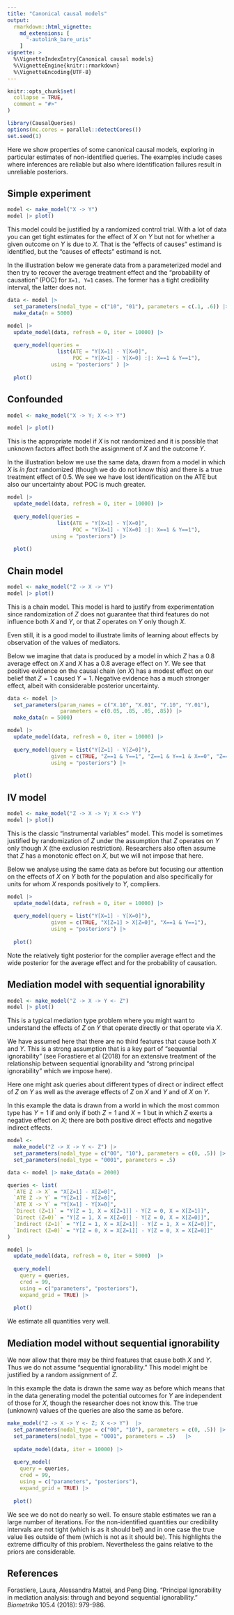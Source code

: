 ```yaml
---
title: "Canonical causal models"
output: 
  rmarkdown::html_vignette:
    md_extensions: [ 
      "-autolink_bare_uris" 
    ]
vignette: >
  %\VignetteIndexEntry{Canonical causal models}
  %\VignetteEngine{knitr::rmarkdown}
  %\VignetteEncoding{UTF-8}
---
```


```r
knitr::opts_chunk$set(
  collapse = TRUE,
  comment = "#>"
)
```

```r
library(CausalQueries)
options(mc.cores = parallel::detectCores())
set.seed(1)
```

Here we show properties of some canonical causal models, exploring in particular estimates of non-identified queries. The examples include cases where inferences are reliable but also where identification failures result in unreliable posteriors.


## Simple experiment

```r
model <- make_model("X -> Y")
model |> plot()
```

This model could be justified by a randomized control trial. With a lot of data you can get tight estimates for the effect of $X$ on $Y$ but not for whether a given outcome on $Y$ is due to $X$. That is the "effects of causes" estimand is identified, but the "causes of effects" estimand is not. 

In the illustration below we generate data from a parameterized model and then try to recover the average treatment effect and the "probability of causation" (POC) for `X=1, Y=1` cases. The former has a tight credibility interval, the latter does not.

```r
data <- model |> 
  set_parameters(nodal_type = c("10", "01"), parameters = c(.1, .6)) |> 
  make_data(n = 5000)

model |>
  update_model(data, refresh = 0, iter = 10000) |>
  
  query_model(queries = 
                list(ATE = "Y[X=1] - Y[X=0]",
                     POC = "Y[X=1] - Y[X=0] :|: X==1 & Y==1"),
              using = "posteriors" ) |>
  
  plot() 
```





## Confounded

```r
model <- make_model("X -> Y; X <-> Y")

model |> plot()
```

This is the appropriate model if $X$ is not randomized and it is possible that unknown factors affect both the assignment of $X$ and the outcome $Y$.

In the illustration below we use the same data, drawn from a model in which *X* is *in fact* randomized (though we do do not know this) and there is a true treatment effect of 0.5. We see we have lost identification on the ATE but also our uncertainty about POC is much greater.


```r
model |>
  update_model(data, refresh = 0, iter = 10000) |>
  
  query_model(queries = 
                list(ATE = "Y[X=1] - Y[X=0]",
                     POC = "Y[X=1] - Y[X=0] :|: X==1 & Y==1"),
              using = "posteriors") |>
  
  plot() 
```



## Chain model

```r
model <- make_model("Z -> X -> Y")
model |> plot() 
```

This is a chain model. This model is hard to justify from experimentation since randomization of $Z$  does not guarantee that third features do not influence both $X$ and $Y$, or that $Z$ operates on  $Y$ only though $X$.

Even still, it is a good model to illustrate limits of learning about effects by observation of the values of mediators. 

Below we imagine that data is produced by a model in which $Z$ has a 0.8 average effect on $X$ and $X$ has a 0.8 average effect on $Y$. We see that positive evidence on the causal chain (on $X$) has a modest effect on our belief that $Z=1$ caused $Y=1$. Negative evidence has a much stronger effect, albeit with considerable posterior uncertainty. 

```r
data <- model |> 
  set_parameters(param_names = c("X.10", "X.01", "Y.10", "Y.01"), 
                 parameters = c(0.05, .85, .05, .85)) |> 
  make_data(n = 5000)

model |>
  update_model(data, refresh = 0, iter = 10000) |>
  
  query_model(query = list("Y[Z=1] - Y[Z=0]"),
              given = c(TRUE, "Z==1 & Y==1", "Z==1 & Y==1 & X==0", "Z==1 & Y==1 & X==1"),
              using = "posteriors") |>
  
  plot() 
```


## IV model

```r
model <- make_model("Z -> X -> Y; X <-> Y")
model |> plot()
```

This is the classic "instrumental variables" model. This model is sometimes justified by randomization of $Z$ under the assumption that $Z$ operates on  $Y$ only though $X$ (the exclusion restriction). Researchers also often assume that $Z$ has a monotonic effect on $X$, but we will not impose that here.

Below we analyse using the same data as before but focusing our attention on the effects of $X$ on $Y$ both for the population and also specifically for units for whom $X$ responds positively to $Y$, compliers. 


```r
model |>
  update_model(data, refresh = 0, iter = 10000) |>
  
  query_model(query = list("Y[X=1] - Y[X=0]"),
              given = c(TRUE, "X[Z=1] > X[Z=0]", "X==1 & Y==1"),
              using = "posteriors") |>
  
  plot()
```

Note the relatively tight posterior for the complier average effect and the wide posterior for the average effect and for the probability of causation.

## Mediation model with sequential ignorability

```r
model <- make_model("Z -> X -> Y <- Z")
model |> plot()
```

This is a typical mediation type problem where you might want to understand the effects of $Z$ on $Y$ that operate directly or that operate via $X$. 

We have assumed here that there are no third features that cause both $X$ and $Y$. This is a strong assumption that is a key part of "sequential ignorability" (see Forastiere et al (2018) for an extensive treatment of the relationship between sequential ignorability and "strong principal ignorability" which we impose here).

Here one might ask queries about different types of direct or indirect effect of $Z$ on $Y$ as well as the average effects of $Z$ on $X$ and $Y$ and of $X$ on $Y$. 

In this example the data is drawn from a world in which the most common type has $Y=1$ if and only if both $Z=1$ and $X=1$ but in which $Z$ exerts a negative effect on $X$; there are both positive direct effects and negative indirect effects. 

```r

model <-  
  make_model("Z -> X -> Y <- Z") |> 
  set_parameters(nodal_type = c("00", "10"), parameters = c(0, .5)) |> 
  set_parameters(nodal_type = "0001", parameters = .5) 

data <- model |> make_data(n = 2000)

queries <- list(
  `ATE Z -> X` = "X[Z=1] - X[Z=0]",
  `ATE Z -> Y` = "Y[Z=1] - Y[Z=0]",
  `ATE X -> Y` = "Y[X=1] - Y[X=0]",
  `Direct (Z=1)` = "Y[Z = 1, X = X[Z=1]] - Y[Z = 0, X = X[Z=1]]",
  `Direct (Z=0)` = "Y[Z = 1, X = X[Z=0]] - Y[Z = 0, X = X[Z=0]]",
  `Indirect (Z=1)` = "Y[Z = 1, X = X[Z=1]] - Y[Z = 1, X = X[Z=0]]",
  `Indirect (Z=0)` = "Y[Z = 0, X = X[Z=1]] - Y[Z = 0, X = X[Z=0]]"
)

model |>
  update_model(data, refresh = 0, iter = 5000)  |>
  
  query_model(
    query = queries,
    cred = 99,
    using = c("parameters", "posteriors"),
    expand_grid = TRUE) |>
  
  plot() 
```

We estimate all quantities very well.


## Mediation model without sequential ignorability

We now allow that there may be third features that cause both $X$ and $Y$. Thus we do not assume "sequential ignorability." This model might be justified by a random assignment of $Z$.

In this example the data is drawn the same way as before which means that in the data generating model the potential outcomes for $Y$ are independent of those for $X$, though the researcher does not know this.  The true (unknown) values of the queries are also the same as before.

```r
make_model("Z -> X -> Y <- Z; X <-> Y")  |>
  set_parameters(nodal_type = c("00", "10"), parameters = c(0, .5)) |> 
  set_parameters(nodal_type = "0001", parameters = .5)   |>
  
  update_model(data, iter = 10000) |>   
  
  query_model(
    query = queries,
    cred = 99,
    using = c("parameters", "posteriors"),
    expand_grid = TRUE) |>
  
  plot()   
```


We see we do not do nearly so well. To ensure stable estimates we ran a large number of iterations. For the non-identified quantities our credibility intervals are not tight (which is as it should be!) and in one case the  true value lies outside of them (which is not as it should be). This highlights the extreme difficulty of this problem.  Nevertheless the gains relative to the priors are considerable.


## References

Forastiere, Laura, Alessandra Mattei, and Peng Ding. "Principal ignorability in mediation analysis: through and beyond sequential ignorability." *Biometrika* 105.4 (2018): 979-986.

